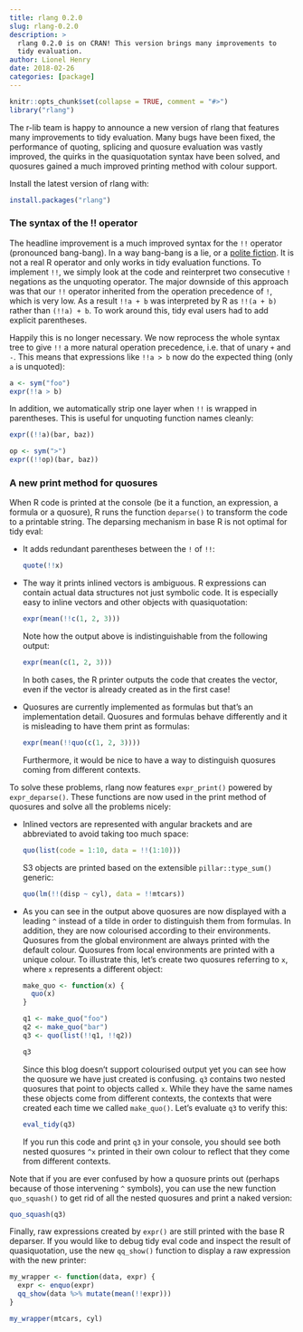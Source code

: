 ```yaml
---
title: rlang 0.2.0
slug: rlang-0.2.0
description: >
  rlang 0.2.0 is on CRAN! This version brings many improvements to
  tidy evaluation.
author: Lionel Henry
date: 2018-02-26
categories: [package]
---
```


```r
knitr::opts_chunk$set(collapse = TRUE, comment = "#>")
library("rlang")
```

The r-lib team is happy to announce a new version of rlang that
features many improvements to tidy evaluation. Many bugs have been
fixed, the performance of quoting, splicing and quosure evaluation was
vastly improved, the quirks in the quasiquotation syntax have been
solved, and quosures gained a much improved printing method with
colour support.

Install the latest version of rlang with:

```r
install.packages("rlang")
```


### The syntax of the !! operator

The headline improvement is a much improved syntax for the `!!`
operator (pronounced bang-bang). In a way bang-bang is a lie, or
a [polite fiction](https://adv-r.hadley.nz/quasiquotation.html#the-polite-fiction-of).
It is not a real R operator and only works in tidy evaluation
functions. To implement `!!`, we simply look at the code and
reinterpret two consecutive `!` negations as the unquoting
operator. The major downside of this approach was that our `!!`
operator inherited from the operation precedence of `!`, which is very
low. As a result `!!a + b` was interpreted by R as `!!(a + b)` rather
than `(!!a) + b`. To work around this, tidy eval users had to add
explicit parentheses.

Happily this is no longer necessary. We now reprocess the whole syntax
tree to give `!!` a more natural operation precedence, i.e. that of
unary `+` and `-`. This means that expressions like `!!a > b` now do
the expected thing (only `a` is unquoted):

```r
a <- sym("foo")
expr(!!a > b)
```

In addition, we automatically strip one layer when `!!` is wrapped in
parentheses. This is useful for unquoting function names cleanly:

```r
expr((!!a)(bar, baz))

op <- sym(">")
expr((!!op)(bar, baz))
```


### A new print method for quosures

When R code is printed at the console (be it a function, an
expression, a formula or a quosure), R runs the function `deparse()`
to transform the code to a printable string. The deparsing mechanism
in base R is not optimal for tidy eval:

  - It adds redundant parentheses between the `!` of `!!`:

    ```r
    quote(!!x)
    ```

  - The way it prints inlined vectors is ambiguous. R expressions can
    contain actual data structures not just symbolic code. It is
    especially easy to inline vectors and other objects with
    quasiquotation:

    ```r
    expr(mean(!!c(1, 2, 3)))
    ```

    Note how the output above is indistinguishable from the following
    output:

    ```r
    expr(mean(c(1, 2, 3)))
    ```

    In both cases, the R printer outputs the code that creates the
    vector, even if the vector is already created as in the first
    case!

  - Quosures are currently implemented as formulas but that's an
    implementation detail. Quosures and formulas behave differently
    and it is misleading to have them print as formulas:

    ```r
    expr(mean(!!quo(c(1, 2, 3))))
    ```

    Furthermore, it would be nice to have a way to distinguish
    quosures coming from different contexts.

To solve these problems, rlang now features `expr_print()` powered by
`expr_deparse()`. These functions are now used in the print method of
quosures and solve all the problems nicely:

  - Inlined vectors are represented with angular brackets and are
    abbreviated to avoid taking too much space:

    ```r
    quo(list(code = 1:10, data = !!(1:10)))
    ```

    S3 objects are printed based on the extensible
    `pillar::type_sum()` generic:

    ```r
    quo(lm(!!(disp ~ cyl), data = !!mtcars))
    ```

  - As you can see in the output above quosures are now displayed with
    a leading `^` instead of a tilde in order to distinguish them from
    formulas. In addition, they are now colourised according to their
    environments. Quosures from the global environment are always
    printed with the default colour. Quosures from local environments
    are printed with a unique colour. To illustrate this, let's create
    two quosures referring to `x`, where `x` represents a different
    object:

    ```r
    make_quo <- function(x) {
      quo(x)
    }

    q1 <- make_quo("foo")
    q2 <- make_quo("bar")
    q3 <- quo(list(!!q1, !!q2))

    q3
    ```

    Since this blog doesn't support colourised output yet you can see
    how the quosure we have just created is confusing. `q3` contains
    two nested quosures that point to objects called `x`. While they
    have the same names these objects come from different contexts,
    the contexts that were created each time we called
    `make_quo()`. Let's evaluate `q3` to verify this:

    ```r
    eval_tidy(q3)
    ```

    If you run this code and print `q3` in your console, you should
    see both nested quosures `^x` printed in their own colour to
    reflect that they come from different contexts.

Note that if you are ever confused by how a quosure prints out
(perhaps because of those intervening `^` symbols), you can use the
new function `quo_squash()` to get rid of all the nested quosures and
print a naked version:

```r
quo_squash(q3)
```

Finally, raw expressions created by `expr()` are still printed with
the base R deparser. If you would like to debug tidy eval code and
inspect the result of quasiquotation, use the new `qq_show()` function
to display a raw expression with the new printer:

```r
my_wrapper <- function(data, expr) {
  expr <- enquo(expr)
  qq_show(data %>% mutate(mean(!!expr)))
}

my_wrapper(mtcars, cyl)
```
